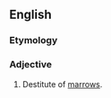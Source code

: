 ==English==

===Etymology===
{{suffix|marrow|less|lang=en}}

===Adjective===
{{en-adj}}

# Destitute of [[marrow]]s.
